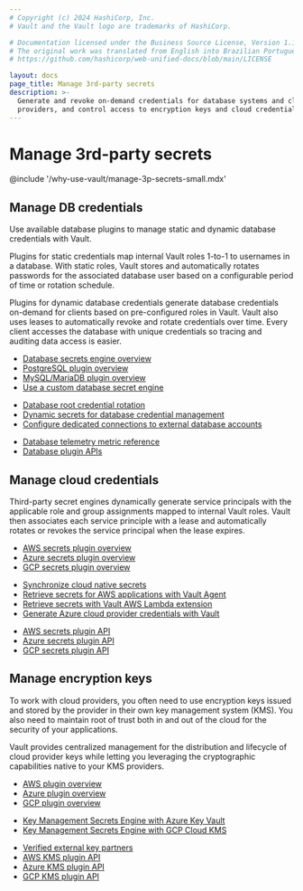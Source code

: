 ```yaml
---
# Copyright (c) 2024 HashiCorp, Inc.
# Vault and the Vault logo are trademarks of HashiCorp.

# Documentation licensed under the Business Source License, Version 1.1.
# The original work was translated from English into Brazilian Portuguese.
# https://github.com/hashicorp/web-unified-docs/blob/main/LICENSE

layout: docs
page_title: Manage 3rd-party secrets
description: >-
  Generate and revoke on-demand credentials for database systems and cloud
  providers, and control access to encryption keys and cloud credentials.
---
```


# Manage 3rd-party secrets

@include '/why-use-vault/manage-3p-secrets-small.mdx'


## Manage DB credentials

Use available database plugins to manage static and dynamic database credentials
with Vault.

Plugins for static credentials map internal Vault roles 1-to-1 to usernames in a
database. With static roles, Vault stores and automatically rotates passwords
for the associated database user based on a configurable period of time or
rotation schedule.

Plugins for dynamic database credentials generate database credentials on-demand
for clients based on pre-configured roles in Vault. Vault also uses leases to
automatically revoke and rotate credentials over time. Every client accesses the
database with unique credentials so tracing and auditing data access is easier.


<Tabs>
<Tab heading="Guides" group="guides">

- [Database secrets engine overview](/vault/docs/secrets/databases)
- [PostgreSQL plugin overview](/vault/docs/secrets/databases/postgresql)
- [MySQL/MariaDB plugin overview](/vault/docs/secrets/databases/mysql-maria)
- [Use a custom database secret engine](/vault/docs/secrets/databases/custom)

</Tab>
<Tab heading="Tutorials" group="tutorials">

- [Database root credential rotation](/vault/tutorials/db-credentials/database-root-rotation)
- [Dynamic secrets for database credential management](/vault/tutorials/db-credentials/database-secrets)
- [Configure dedicated connections to external database accounts](/vault/tutorials/db-credentials/configure-external-database-connection)

</Tab>
<Tab heading="References" group="reference">

- [Database telemetry metric reference](/vault/docs/internals/telemetry/metrics/database)
- [Database plugin APIs](/vault/api-docs/secret/databases)

</Tab>
</Tabs>


## Manage cloud credentials

Third-party secret engines dynamically generate service principals with the
applicable role and group assignments mapped to internal Vault roles. Vault
then associates each service principle with a lease and automatically rotates
or revokes the service principal when the lease expires.

<Tabs>
<Tab heading="Guides" group="guides">

- [AWS secrets plugin overview](/vault/docs/secrets/aws)
- [Azure secrets plugin overview](/vault/docs/secrets/azure)
- [GCP secrets plugin overview](/vault/docs/secrets/gcp)

</Tab>
<Tab heading="Tutorials" group="tutorials">

- [Synchronize cloud native secrets](/vault/tutorials/enterprise/enable-secrets-sync)
- [Retrieve secrets for AWS applications with Vault Agent](/vault/tutorials/vault-agent/agent-aws)
- [Retrieve secrets with Vault AWS Lambda extension](/vault/tutorials/app-integration/intro-vault-aws-lambda-extension)
- [Generate Azure cloud provider credentials with Vault](/vault/tutorials/secrets-management/azure-secrets)

</Tab>
<Tab heading="References" group="reference">

- [AWS secrets plugin API](/vault/api-docs/secret/aws)
- [Azure secrets plugin API](/vault/api-docs/secret/azure)
- [GCP secrets plugin API](/vault/api-docs/secret/gcp)

</Tab>
</Tabs>


## Manage encryption keys

To work with cloud providers, you often need to use encryption keys issued and
stored by the provider in their own key management system (KMS). You also need
to maintain root of trust both in and out of the cloud for the security
of your applications.

Vault provides centralized management for the distribution and lifecycle of
cloud provider keys while letting you leveraging the cryptographic capabilities
native to your KMS providers.

<Tabs>
<Tab heading="Guides" group="guides">

- [AWS plugin overview](/vault/docs/secrets/key-management/awskms)
- [Azure plugin overview](/vault/docs/secrets/key-management/azurekeyvault)
- [GCP plugin overview](/vault/docs/secrets/key-management/gcpkms)

</Tab>
<Tab heading="Tutorials" group="tutorials">

- [Key Management Secrets Engine with Azure Key Vault](/vault/tutorials/enterprise/key-management-secrets-engine-azure-key-vault)
- [Key Management Secrets Engine with GCP Cloud KMS](/vault/tutorials/enterprise/key-management-secrets-engine-gcp-cloud-kms)

</Tab>
<Tab heading="References" group="reference">

- [Verified external key partners](/vault/docs/partners/external-keys)
- [AWS KMS plugin API](/vault/api-docs/secret/key-management/awskms)
- [Azure KMS plugin API](/vault/api-docs/secret/key-management/azurekeyvault)
- [GCP KMS plugin API](/vault/api-docs/secret/key-management/gcpkms)

</Tab>
</Tabs>

